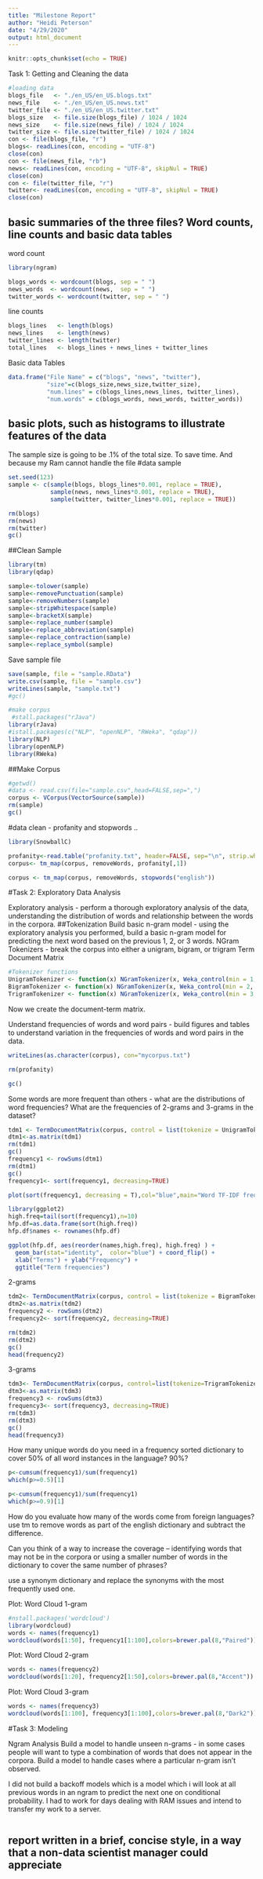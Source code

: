 ---
title: "Milestone Report"
author: "Heidi Peterson"
date: "4/29/2020"
output: html_document
---

```{r setup, include=FALSE}
knitr::opts_chunk$set(echo = TRUE)
```
Task 1: Getting and Cleaning the data

```{r,echo=FALSE}
#loading data
blogs_file   <- "./en_US/en_US.blogs.txt"
news_file    <- "./en_US/en_US.news.txt"
twitter_file <- "./en_US/en_US.twitter.txt"  
blogs_size   <- file.size(blogs_file) / 1024 / 1024
news_size    <- file.size(news_file) / 1024 / 1024
twitter_size <- file.size(twitter_file) / 1024 / 1024
con <- file(blogs_file, "r")
blogs<- readLines(con, encoding = "UTF-8")
close(con)
con <- file(news_file, "rb")
news<- readLines(con, encoding = "UTF-8", skipNul = TRUE)
close(con)
con <- file(twitter_file, "r")
twitter<- readLines(con, encoding = "UTF-8", skipNul = TRUE)
close(con)

```


## basic summaries of the three files? Word counts, line counts and basic data tables
word count
```{r, echo=FALSE}
library(ngram)

blogs_words <- wordcount(blogs, sep = " ")
news_words  <- wordcount(news,  sep = " ")
twitter_words <- wordcount(twitter, sep = " ")

```

line counts
```{r, echo=FALSE}
blogs_lines   <- length(blogs)
news_lines    <- length(news)
twitter_lines <- length(twitter)
total_lines   <- blogs_lines + news_lines + twitter_lines
```

Basic data Tables
```{r, echo=FALSE}
data.frame("File Name" = c("blogs", "news", "twitter"),
           "size"=c(blogs_size,news_size,twitter_size),
           "num.lines" = c(blogs_lines,news_lines, twitter_lines),
           "num.words" = c(blogs_words, news_words, twitter_words))
```
##  basic plots, such as histograms to illustrate features of the data
The sample size is going to be .1% of the total size.  To save time. And because my Ram cannot handle the file
#data sample
```{r, echo=FALSE}
set.seed(123)
sample <- c(sample(blogs, blogs_lines*0.001, replace = TRUE),
            sample(news, news_lines*0.001, replace = TRUE),
            sample(twitter, twitter_lines*0.001, replace = TRUE))

rm(blogs)
rm(news)
rm(twitter)
gc()

```
##Clean Sample

```{r, echo=FALSE}

library(tm)
library(qdap)

sample<-tolower(sample)
sample<-removePunctuation(sample)
sample<-removeNumbers(sample)
sample<-stripWhitespace(sample)
sample<-bracketX(sample)
sample<-replace_number(sample)
sample<-replace_abbreviation(sample)
sample<-replace_contraction(sample)
sample<-replace_symbol(sample)
```
Save sample file
```{r, echo=FALSE}

save(sample, file = "sample.RData")
write.csv(sample, file = "sample.csv")
writeLines(sample, "sample.txt")
#gc()
```


```{r, echo=FALSE}
#make corpus
 #stall.packages("rJava")
library(rJava)
#istall.packages(c("NLP", "openNLP", "RWeka", "qdap"))
library(NLP)
library(openNLP)
library(RWeka)

```
##Make Corpus
```{r, echo=FALSE}
#getwd()
#data <- read.csv(file="sample.csv",head=FALSE,sep=",")
corpus <- VCorpus(VectorSource(sample))
rm(sample)
gc()
```
#data clean - profanity and stopwords ..  
```{r , echo=FALSE}
library(SnowballC)

profanity<-read.table("profanity.txt", header=FALSE, sep="\n", strip.white=TRUE)
corpus<- tm_map(corpus, removeWords, profanity[,1])

corpus <- tm_map(corpus, removeWords, stopwords("english"))


```

#Task 2: Exploratory Data Analysis



Exploratory analysis - perform a thorough exploratory analysis of the data, understanding the distribution of words and relationship between the words in the corpora.
##Tokenization
Build basic n-gram model - using the exploratory analysis you performed, build a basic n-gram model for predicting the next word based on the previous 1, 2, or 3 words.
NGram Tokenizers - break the corpus into either a unigram, bigram, or trigram Term Document Matrix
```{r, echo=FALSE}
#Tokenizer functions
UnigramTokenizer <- function(x) NGramTokenizer(x, Weka_control(min = 1, max = 1))
BigramTokenizer <- function(x) NGramTokenizer(x, Weka_control(min = 2, max = 2))
TrigramTokenizer <- function(x) NGramTokenizer(x, Weka_control(min = 3, max = 3))


```


Now we create the document-term matrix.

Understand frequencies of words and word pairs - build figures and tables to understand variation in the frequencies of words and word pairs in the data.
```{r, echo=FALSE}


writeLines(as.character(corpus), con="mycorpus.txt")

rm(profanity)

gc()
```
Some words are more frequent than others - what are the distributions of word frequencies?
What are the frequencies of 2-grams and 3-grams in the dataset?
```{r, echo=FALSE}
tdm1 <- TermDocumentMatrix(corpus, control = list(tokenize = UnigramTokenizer))
dtm1<-as.matrix(tdm1)
rm(tdm1)
gc()
frequency1 <- rowSums(dtm1)
rm(dtm1)
gc()
frequency1<- sort(frequency1, decreasing=TRUE)


```

```{r, echo=FALSE}

plot(sort(frequency1, decreasing = T),col="blue",main="Word TF-IDF frequencies", xlab="TF-IDF-based rank", ylab = "TF-IDF")
```

```{r, echo=FALSE}
library(ggplot2)
high.freq=tail(sort(frequency1),n=10)
hfp.df=as.data.frame(sort(high.freq))
hfp.df$names <- rownames(hfp.df) 

ggplot(hfp.df, aes(reorder(names,high.freq), high.freq) ) +
  geom_bar(stat="identity",  color="blue") + coord_flip() + 
  xlab("Terms") + ylab("Frequency") +
  ggtitle("Term frequencies")
```




2-grams
```{r, echo=FALSE}

tdm2<- TermDocumentMatrix(corpus, control = list(tokenize = BigramTokenizer))
dtm2<-as.matrix(tdm2)
frequency2 <- rowSums(dtm2)
frequency2<- sort(frequency2, decreasing=TRUE)

rm(tdm2)
rm(dtm2)
gc()
head(frequency2)
```

3-grams
```{r, echo=FALSE}

tdm3<- TermDocumentMatrix(corpus, control=list(tokenize=TrigramTokenizer))
dtm3<-as.matrix(tdm3)
frequency3 <- rowSums(dtm3)
frequency3<- sort(frequency3, decreasing=TRUE)
rm(tdm3)
rm(dtm3)
gc()
head(frequency3)


```

How many unique words do you need in a frequency sorted dictionary to cover 50% of all word instances in the language? 90%?
```{r, echo=FALSE}
p<-cumsum(frequency1)/sum(frequency1)
which(p>=0.5)[1]
```

```{r, echo=FALSE}
p<-cumsum(frequency1)/sum(frequency1)
which(p>=0.9)[1]
```
How do you evaluate how many of the words come from foreign languages?
use tm to remove words as part of the english dictionary and subtract the difference.

Can you think of a way to increase the coverage -- identifying words that may not be in the corpora or using a smaller number of words in the dictionary to cover the same number of phrases?

use a synonym dictionary and replace the synonyms with the most frequently used one.


Plot: Word Cloud 1-gram
```{r , echo=FALSE}
#nstall.packages('wordcloud')
library(wordcloud)
words <- names(frequency1)
wordcloud(words[1:50], frequency1[1:100],colors=brewer.pal(8,"Paired"))

```
Plot: Word Cloud 2-gram
```{r , echo=FALSE}

words <- names(frequency2)
wordcloud(words[1:20], frequency2[1:50],colors=brewer.pal(8,"Accent"))

```
Plot: Word Cloud 3-gram
```{r}

words <- names(frequency3)
wordcloud(words[1:100], frequency3[1:100],colors=brewer.pal(8,"Dark2"))

```
#Task 3: Modeling

Ngram Analysis
Build a model to handle unseen n-grams - in some cases people will want to type a combination of words that does not appear in the corpora. Build a model to handle cases where a particular n-gram isn't observed.

I did not build a backoff models   which is a model which i will look at all previous words in an ngram to predict the next one on conditional probability.   I had to work for days dealing with RAM issues and intend to transfer my work to a server.   
```{r pressure, echo=FALSE}

```
##  report written in a brief, concise style, in a way that a non-data scientist manager could appreciate
